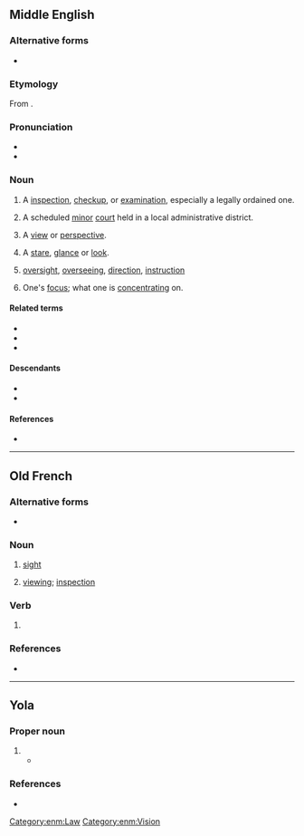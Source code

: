 ==Middle English==

===Alternative forms===
* {{alter|enm|vew|vue|view|viw|vywe|wiwe}}

===Etymology===
From {{bor|enm|xno|vewe}}.

===Pronunciation===
* {{IPA|enm|/ˈviu̯(ə)/}}
* {{rhymes|enm|iu̯(ə)|s=1}}

===Noun===
{{enm-noun}}

# A [[inspection]], [[checkup]], or [[examination]], especially a legally ordained one.
# {{lb|enm|Late ME}} A scheduled [[minor]] [[court]] held in a local administrative district.
# {{lb|enm|rare}} A [[view]] or [[perspective]].
# {{lb|enm|rare}} A [[stare]], [[glance]] or [[look]].
# {{lb|enm|rare|Late ME}} [[oversight]], [[overseeing]], [[direction]], [[instruction]]
# {{lb|enm|rare|Late ME}} One's [[focus]]; what one is [[concentrating]] on.

====Related terms====
* {{l|enm|revewe}}
* {{l|enm|survewe}}
* {{l|enm|vewer}}

====Descendants====
* {{desc|en|view}}
* {{desc|sco|view}}

====References====
* {{R:MED Online|entry=veu(e |pos=n |id=MED51079 |accessdate=2018-05-15}}

[[Category:enm:Law]]
[[Category:enm:Vision]]

----

==Old French==

===Alternative forms===
* {{l|fro|veue}} {{qualifier|all meanings}}

===Noun===
{{fro-noun|f}}

# {{lb|fro|Anglo-Norman}} [[sight]] {{gloss|ability to see}}
# {{lb|fro|Anglo-Norman}} [[viewing]]; [[inspection]]

===Verb===
{{head|fro|past participle form|g=f}}

# {{lb|fro|Anglo-Norman}} {{feminine singular past participle of|fro|veoir|nocat=1}}

===References===
* {{R:Anglo-Norman On-Line Hub}}

----
==Yola==

===Proper noun===
{{head|yol|proper noun}}

# {{alt form|yol|vew}}
#* {{quote-book|yol|year=1867|chapter=A YOLA ZONG|number=8|title=SONGS, ETC. IN THE DIALECT OF FORTH AND BARGY|passage=Ee '''vewe'''.|translation=The '''few'''.}}

===References===
* {{R:Poole 1867|page=86}}